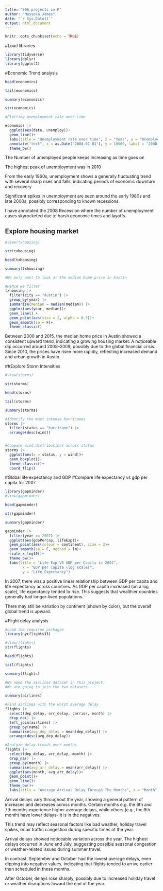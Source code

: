 ---
title: "EDA projects in R"
author: "Musyoka James"
date: "`r Sys.Date()`"
output: html_document
---

```{r setup, include=FALSE}
knitr::opts_chunk$set(echo = TRUE)
```

#Load libraries

```{r} 
library(tidyverse)
library(dplyr)
library(ggplot2)

```

#Economic Trend analysis
```{r } 

head(economics)

tail(economics)

summary(economics)

str(economics)

#Plotting unemployment rate over time

economics |> 
  ggplot(aes(date, unemploy))+
  geom_line()+
  labs(title = "Unemployment rate over time", x = "Year", y = "Unemplyoyed")+
  annotate("text", x = as.Date("2008-01-01"), y = 10500, label = "2008 Recession", color = "red")+
  theme_bw()
```


The Number of unemployed people keeps increasing as time goes on

The highest peak of unemployment was in 2010

From the early 1960s, unemployment shows a generally fluctuating trend with several sharp rises and falls, indicating periods of economic downturn and recovery

Significant spikes in unemployment are seen around the early 1980s and late 2000s, possibly corresponding to known recessions.

I have annotated the 2008 Recession where the number of unemployment cases skyrocketed due to harsh economic times and layoffs.


## Explore housing market
```{r} 
#View(txhousing)

str(txhousing)

head(txhousing)

summary(txhousing)

#We only want to look at the median home price in Austin

#Hence we filter
txhousing |> 
  filter(city == "Austin") |> 
  group_by(year) |> 
  summarise(median = median(median)) |> 
  ggplot(aes(year, median))+
  geom_line() +
  geom_point(aes(size = 2, alpha = 0.5))+
  geom_smooth(se = F)+
  theme_classic()

```


Between 2000 and 2015, the median home price in Austin showed a consistent upward trend, indicating a growing housing market. A noticeable dip occurred around 2008–2009, possibly due to the global financial crisis. Since 2010, the prices have risen more rapidly, reflecting increased demand and urban growth in Austin.


##Explore Storm Intensities
```{r}
#View(storms)

str(storms)

head(storms)

tail(storms)

summary(storms)

#Identify the most intense hurricanes
storms |> 
  filter(status == "hurricane") |> 
  arrange(desc(wind))


#Compare wind distributions across status
storms |> 
  ggplot(aes(x = status, y = wind))+
  geom_boxplot()+
  theme_classic()+
  coord_flip()

```



#Global life expectancy and GDP
#Compare life expectancy vs gdp per capita for 2007

```{r}
library(gapminder)
#View(gapminder)

head(gapminder)

str(gapminder)

summary(gapminder)

gapminder |> 
  filter(year == 2007) |> 
  ggplot(aes(gdpPercap, lifeExp))+
  geom_point(aes(colour = continent), size = 2)+
  geom_smooth(se = F, method = lm)+
  scale_x_log10()+
  theme_bw()+
  labs(title = "Life Exp VS GDP per Capita in 2007",
        x = "GDP per Capita (log scale)",
        y = "Life Expectancy")


```


In 2007, there was a positive linear relationship between GDP per capita and life expectancy across countries. As GDP per capita increased (on a log scale), life expectancy tended to rise. This suggests that wealthier countries generally had longer-lived populations.

There may still be variation by continent (shown by color), but the overall global trend is upward.


#Flight delay analysis
```{r } 
#Load the required packages
library(nycflights13)

#View(flights)
str(flights)

head(flights)

tail(flights)

summary(flights)

#We need the airlines dataset in this project.
#We are going to join the two datasets 

summary(airlines)

#Find airlines with the worst average delay
flights |> 
  select(dep_delay, arr_delay, carrier, month) |> 
  drop_na() |> 
  left_join(airlines) |> 
  group_by(name) |> 
  summarise(avg_dep_delay = mean(dep_delay)) |> 
  arrange(desc(avg_dep_delay)) 

#Analyze delay trends over months
flights |> 
  select(dep_delay, arr_delay, month) |> 
  drop_na() |> 
  group_by(month) |> 
  summarise(avg_arr_delay = mean(arr_delay)) |> 
  ggplot(aes(month, avg_arr_delay))+
  geom_point()+
  geom_line()+
  theme_bw()+
  labs(title = "Average Arrival Delay Through The Months", x = "Month", y = "Average Arrival Delay")
```
Arrival delays vary throughout the year, showing a general pattern of increases and decreases across months. Certain months e.g. the 6th and 7th months experience higher average delays, while others (e.g., the 9th month) have lower delays- it is in the negatives.

This trend may reflect seasonal factors like bad weather, holiday travel spikes, or air traffic congestion during specific times of the year.

Arrival delays showed noticeable variation across the year. The highest delays occurred in June and July, suggesting possible seasonal congestion or weather-related issues during summer travel.

In contrast, September and October had the lowest average delays, even dipping into negative values, indicating that flights tended to arrive earlier than scheduled in those months.

After October, delays rose sharply, possibly due to increased holiday travel or weather disruptions toward the end of the year.






